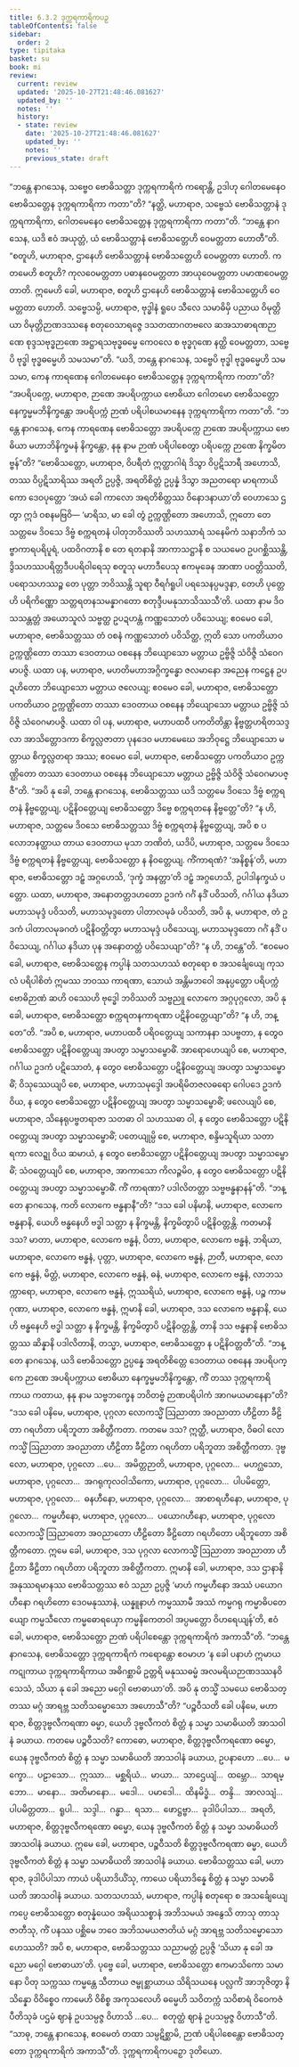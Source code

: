 ```yaml
---
title: 6.3.2 ဒုက္ကရကာရိကပဉှ
tableOfContents: false
sidebar:
  order: 2
type: tipitaka
basket: su
book: mi
review:
  current: review
  updated: '2025-10-27T21:48:46.081627'
  updated_by: ''
  notes: ''
  history:
  - state: review
    date: '2025-10-27T21:48:46.081627'
    updated_by: ''
    notes: ''
    previous_state: draft
---
```



<ReviewStatus review={frontmatter.review} showDetails={true} />

<HypothesisAnnotation frontmatter={frontmatter} />

<DynamicBreadcrumb />

<Division number="191" book="mi" e="ch" v="28">

<Paragraph number="1244" book="mi">
“ဘန္တေ နာဂသေန, သဗ္ဗေဝ ဗောဓိသတ္တာ ဒုက္ကရကာရိကံ ကရောန္တိ, ဥဒါဟု ဂေါတမေနေဝ ဗောဓိသတ္တေန ဒုက္ကရကာရိကာ ကတာ”တိ? “နတ္ထိ, မဟာရာဇ, သဗ္ဗေသံ ဗောဓိသတ္တာနံ ဒုက္ကရကာရိကာ, ဂေါတမေနေဝ ဗောဓိသတ္တေန ဒုက္ကရကာရိကာ ကတာ”တိ.
</Paragraph>

<Paragraph number="1245" book="mi">
“ဘန္တေ နာဂသေန, ယဒိ ဧဝံ အယုတ္တံ, ယံ ဗောဓိသတ္တာနံ ဗောဓိသတ္တေဟိ ဝေမတ္တတာ ဟောတီ”တိ. “စတူဟိ, မဟာရာဇ, ဌာနေဟိ ဗောဓိသတ္တာနံ ဗောဓိသတ္တေဟိ ဝေမတ္တတာ ဟောတိ. ကတမေဟိ စတူဟိ? ကုလဝေမတ္တတာ ပဓာနဝေမတ္တတာ အာယုဝေမတ္တတာ ပမာဏဝေမတ္တတာတိ. ဣမေဟိ ခေါ, မဟာရာဇ, စတူဟိ ဌာနေဟိ ဗောဓိသတ္တာနံ ဗောဓိသတ္တေဟိ ဝေမတ္တတာ ဟောတိ. သဗ္ဗေသမ္ပိ, မဟာရာဇ, ဗုဒ္ဓါနံ ရူပေ သီလေ သမာဓိမှိ ပညာယ ဝိမုတ္တိယာ ဝိမုတ္တိဉာဏဒဿနေ စတုဝေသာရဇ္ဇေ ဒသတထာဂတဗလေ ဆအသာဓာရဏဉာဏေ စုဒ္ဒသဗုဒ္ဓဉာဏေ အဋ္ဌာရသဗုဒ္ဓဓမ္မေ ကေဝလေ စ ဗုဒ္ဓဂုဏေ နတ္ထိ ဝေမတ္တတာ, သဗ္ဗေပိ ဗုဒ္ဓါ ဗုဒ္ဓဓမ္မေဟိ သမသမာ”တိ.
</Paragraph>

<Paragraph number="1246" book="mi">
“ယဒိ, ဘန္တေ နာဂသေန, သဗ္ဗေပိ ဗုဒ္ဓါ ဗုဒ္ဓဓမ္မေဟိ သမသမာ, ကေန ကာရဏေန ဂေါတမေနေဝ ဗောဓိသတ္တေန ဒုက္ကရကာရိကာ ကတာ”တိ? “အပရိပက္ကေ, မဟာရာဇ, ဉာဏေ အပရိပက္ကာယ ဗောဓိယာ ဂေါတမော ဗောဓိသတ္တော နေက္ခမ္မမဘိနိက္ခန္တော အပရိပက္ကံ ဉာဏံ ပရိပါစယမာနေန ဒုက္ကရကာရိကာ ကတာ”တိ.
</Paragraph>

<Paragraph number="1247" book="mi">
“ဘန္တေ နာဂသေန, ကေန ကာရဏေန ဗောဓိသတ္တော အပရိပက္ကေ ဉာဏေ အပရိပက္ကာယ ဗောဓိယာ မဟာဘိနိက္ခမနံ နိက္ခန္တော, နနု နာမ ဉာဏံ ပရိပါစေတွာ ပရိပက္ကေ ဉာဏေ နိက္ခမိတဗ္ဗန်”တိ?
</Paragraph>

<Paragraph number="1248" book="mi">
“ဗောဓိသတ္တော, မဟာရာဇ, ဝိပရီတံ ဣတ္ထာဂါရံ ဒိသွာ ဝိပ္ပဋိသာရီ အဟောသိ, တဿ ဝိပ္ပဋိသာရိဿ အရတိ ဥပ္ပဇ္ဇိ, အရတိစိတ္တံ ဥပ္ပန္နံ ဒိသွာ အညတရော မာရကာယိကော ဒေဝပုတ္တော ‘အယံ ခေါ ကာလော အရတိစိတ္တဿ ဝိနောဒနာယာ’တိ ဝေဟာသေ ဌတွာ ဣဒံ ဝစနမဗြဝိ—
</Paragraph>

<Paragraph number="1249" book="mi">
‘မာရိသ, မာ ခေါ တွံ ဥက္ကဏ္ဌိတော အဟောသိ, ဣတော တေ သတ္တမေ ဒိဝသေ ဒိဗ္ဗံ စက္ကရတနံ ပါတုဘဝိဿတိ သဟဿာရံ သနေမိကံ သနာဘိကံ သဗ္ဗာကာရပရိပူရံ, ပထဝိဂတာနိ စ တေ ရတနာနိ အာကာသဋ္ဌာနိ စ သယမေဝ ဥပဂစ္ဆိဿန္တိ, ဒွိသဟဿပရိတ္တဒီပပရိဝါရေသု စတူသု မဟာဒီပေသု ဧကမုခေန အာဏာ ပဝတ္တိဿတိ, ပရောသဟဿဉ္စ တေ ပုတ္တာ ဘဝိဿန္တိ သူရာ ဝီရင်္ဂရူပါ ပရသေနပ္ပမဒ္ဒနာ, တေဟိ ပုတ္တေဟိ ပရိကိဏ္ဏော သတ္တရတနသမန္နာဂတော စတုဒ္ဒီပမနုသာသိဿသီ’တိ.
</Paragraph>

<Paragraph number="1250" book="mi">
ယထာ နာမ ဒိဝသသန္တတ္တံ အယောသူလံ သဗ္ဗတ္ထ ဥပဍဟန္တံ ကဏ္ဏသောတံ ပဝိသေယျ; ဧဝမေဝ ခေါ, မဟာရာဇ, ဗောဓိသတ္တဿ တံ ဝစနံ ကဏ္ဏသောတံ ပဝိသိတ္ထ, ဣတိ သော ပကတိယာဝ ဥက္ကဏ္ဌိတော တဿာ ဒေဝတာယ ဝစနေန ဘိယျောသော မတ္တာယ ဥဗ္ဗိဇ္ဇိ သံဝိဇ္ဇိ သံဝေဂမာပဇ္ဇိ.
</Paragraph>

<Paragraph number="1251" book="mi">
ယထာ ပန, မဟာရာဇ, မဟတိမဟာအဂ္ဂိက္ခန္ဓော ဇလမာနော အညေန ကဋ္ဌေန ဥပဍဟိတော ဘိယျောသော မတ္တာယ ဇလေယျ; ဧဝမေဝ ခေါ, မဟာရာဇ, ဗောဓိသတ္တော ပကတိယာဝ ဥက္ကဏ္ဌိတော တဿာ ဒေဝတာယ ဝစနေန ဘိယျောသော မတ္တာယ ဥဗ္ဗိဇ္ဇိ သံဝိဇ္ဇိ သံဝေဂမာပဇ္ဇိ.
</Paragraph>

<Paragraph number="1252" book="mi">
ယထာ ဝါ ပန, မဟာရာဇ, မဟာပထဝီ ပကတိတိန္တာ နိဗ္ဗတ္တဟရိတသဒ္ဒလာ အာသိတ္တောဒကာ စိက္ခလ္လဇာတာ ပုနဒေဝ မဟာမေဃေ အဘိဝုဋ္ဌေ ဘိယျောသော မတ္တာယ စိက္ခလ္လတရာ အဿ; ဧဝမေဝ ခေါ, မဟာရာဇ, ဗောဓိသတ္တော ပကတိယာဝ ဥက္ကဏ္ဌိတော တဿာ ဒေဝတာယ ဝစနေန ဘိယျောသော မတ္တာယ ဥဗ္ဗိဇ္ဇိ သံဝိဇ္ဇိ သံဝေဂမာပဇ္ဇီ”တိ.
</Paragraph>

<Paragraph number="1253" book="mi">
“အပိ နု ခေါ, ဘန္တေ နာဂသေန, ဗောဓိသတ္တဿ ယဒိ သတ္တမေ ဒိဝသေ ဒိဗ္ဗံ စက္ကရတနံ နိဗ္ဗတ္တေယျ, ပဋိနိဝတ္တေယျ ဗောဓိသတ္တော ဒိဗ္ဗေ စက္ကရတနေ နိဗ္ဗတ္တေ”တိ? “န ဟိ, မဟာရာဇ, သတ္တမေ ဒိဝသေ ဗောဓိသတ္တဿ ဒိဗ္ဗံ စက္ကရတနံ နိဗ္ဗတ္တေယျ, အပိ စ ပလောဘနတ္ထာယ တာယ ဒေဝတာယ မုသာ ဘဏိတံ, ယဒိပိ, မဟာရာဇ, သတ္တမေ ဒိဝသေ ဒိဗ္ဗံ စက္ကရတနံ နိဗ္ဗတ္တေယျ, ဗောဓိသတ္တော န နိဝတ္တေယျ. ကိံကာရဏံ? ‘အနိစ္စန်’တိ, မဟာရာဇ, ဗောဓိသတ္တော ဒဠှံ အဂ္ဂဟေသိ, ‘ဒုက္ခံ အနတ္တာ’တိ ဒဠှံ အဂ္ဂဟေသိ, ဥပါဒါနက္ခယံ ပတ္တော.
</Paragraph>

<Paragraph number="1254" book="mi">
ယထာ, မဟာရာဇ, အနောတတ္တဒဟတော ဥဒကံ ဂင်္ဂံ နဒိံ ပဝိသတိ, ဂင်္ဂါယ နဒိယာ မဟာသမုဒ္ဒံ ပဝိသတိ, မဟာသမုဒ္ဒတော ပါတာလမုခံ ပဝိသတိ, အပိ နု, မဟာရာဇ, တံ ဥဒကံ ပါတာလမုခဂတံ ပဋိနိဝတ္တိတွာ မဟာသမုဒ္ဒံ ပဝိသေယျ, မဟာသမုဒ္ဒတော ဂင်္ဂံ နဒိံ ပဝိသေယျ, ဂင်္ဂါယ နဒိယာ ပုန အနောတတ္တံ ပဝိသေယျာ”တိ? “န ဟိ, ဘန္တေ”တိ. “ဧဝမေဝ ခေါ, မဟာရာဇ, ဗောဓိသတ္တေန ကပ္ပါနံ သတသဟဿံ စတုရော စ အသင်္ချေယျေ ကုသလံ ပရိပါစိတံ ဣမဿ ဘဝဿ ကာရဏာ, သောယံ အန္တိမဘဝေါ အနုပ္ပတ္တော ပရိပက္ကံ ဗောဓိဉာဏံ ဆဟိ ဝဿေဟိ ဗုဒ္ဓေါ ဘဝိဿတိ သဗ္ဗညူ လောကေ အဂ္ဂပုဂ္ဂလော, အပိ နု ခေါ, မဟာရာဇ, ဗောဓိသတ္တော စက္ကရတနကာရဏာ ပဋိနိဝတ္တေယျာ”တိ? “န ဟိ, ဘန္တေ”တိ.
</Paragraph>

<Paragraph number="1255" book="mi">
“အပိ စ, မဟာရာဇ, မဟာပထဝီ ပရိဝတ္တေယျ သကာနနာ သပဗ္ဗတာ, န တွေဝ ဗောဓိသတ္တော ပဋိနိဝတ္တေယျ အပတွာ သမ္မာသမ္ဗောဓိံ. အာရောဟေယျပိ စေ, မဟာရာဇ, ဂင်္ဂါယ ဥဒကံ ပဋိသောတံ, န တွေဝ ဗောဓိသတ္တော ပဋိနိဝတ္တေယျ အပတွာ သမ္မာသမ္ဗောဓိံ; ဝိသုဿေယျပိ စေ, မဟာရာဇ, မဟာသမုဒ္ဒေါ အပရိမိတဇလဓရော ဂေါပဒေ ဥဒကံ ဝိယ, န တွေဝ ဗောဓိသတ္တော ပဋိနိဝတ္တေယျ အပတွာ သမ္မာသမ္ဗောဓိံ; ဖလေယျပိ စေ, မဟာရာဇ, သိနေရုပဗ္ဗတရာဇာ သတဓာ ဝါ သဟဿဓာ ဝါ, န တွေဝ ဗောဓိသတ္တော ပဋိနိဝတ္တေယျ အပတွာ သမ္မာသမ္ဗောဓိံ; ပတေယျုမ္ပိ စေ, မဟာရာဇ, စန္ဒိမသူရိယာ သတာရကာ လေဍ္ဍု ဝိယ ဆမာယံ, န တွေဝ ဗောဓိသတ္တော ပဋိနိဝတ္တေယျ အပတွာ သမ္မာသမ္ဗောဓိံ; သံဝတ္တေယျပိ စေ, မဟာရာဇ, အာကာသော ကိလဉ္ဇမိဝ, န တွေဝ ဗောဓိသတ္တော ပဋိနိဝတ္တေယျ အပတွာ သမ္မာသမ္ဗောဓိံ. ကိံ ကာရဏာ? ပဒါလိတတ္တာ သဗ္ဗဗန္ဓနာနန်”တိ.
</Paragraph>

<Paragraph number="1256" book="mi">
“ဘန္တေ နာဂသေန, ကတိ လောကေ ဗန္ဓနာနီ”တိ? “ဒသ ခေါ ပနိမာနိ, မဟာရာဇ, လောကေ ဗန္ဓနာနိ, ယေဟိ ဗန္ဓနေဟိ ဗဒ္ဓါ သတ္တာ န နိက္ခမန္တိ, နိက္ခမိတွာပိ ပဋိနိဝတ္တန္တိ. ကတမာနိ ဒသ? မာတာ, မဟာရာဇ, လောကေ ဗန္ဓနံ, ပိတာ, မဟာရာဇ, လောကေ ဗန္ဓနံ, ဘရိယာ, မဟာရာဇ, လောကေ ဗန္ဓနံ, ပုတ္တာ, မဟာရာဇ, လောကေ ဗန္ဓနံ, ဉာတီ, မဟာရာဇ, လောကေ ဗန္ဓနံ, မိတ္တံ, မဟာရာဇ, လောကေ ဗန္ဓနံ, ဓနံ, မဟာရာဇ, လောကေ ဗန္ဓနံ, လာဘသက္ကာရော, မဟာရာဇ, လောကေ ဗန္ဓနံ, ဣဿရိယံ, မဟာရာဇ, လောကေ ဗန္ဓနံ, ပဉ္စ ကာမဂုဏာ, မဟာရာဇ, လောကေ ဗန္ဓနံ, ဣမာနိ ခေါ, မဟာရာဇ, ဒသ လောကေ ဗန္ဓနာနိ, ယေဟိ ဗန္ဓနေဟိ ဗဒ္ဓါ သတ္တာ န နိက္ခမန္တိ, နိက္ခမိတွာပိ ပဋိနိဝတ္တန္တိ, တာနိ ဒသ ဗန္ဓနာနိ ဗောဓိသတ္တဿ ဆိန္နာနိ ပဒါလိတာနိ, တသ္မာ, မဟာရာဇ, ဗောဓိသတ္တော န ပဋိနိဝတ္တတီ”တိ.
</Paragraph>

<Paragraph number="1257" book="mi">
“ဘန္တေ နာဂသေန, ယဒိ ဗောဓိသတ္တော ဥပ္ပန္နေ အရတိစိတ္တေ ဒေဝတာယ ဝစနေန အပရိပက္ကေ ဉာဏေ အပရိပက္ကာယ ဗောဓိယာ နေက္ခမ္မမဘိနိက္ခန္တော, ကိံ တဿ ဒုက္ကရကာရိကာယ ကတာယ, နနု နာမ သဗ္ဗဘက္ခေန ဘဝိတဗ္ဗံ ဉာဏပရိပါကံ အာဂမယမာနေနာ”တိ?
</Paragraph>

<Paragraph number="1258" book="mi">
“ဒသ ခေါ ပနိမေ, မဟာရာဇ, ပုဂ္ဂလာ လောကသ္မိံ ဩညာတာ အဝညာတာ ဟီဠိတာ ခီဠိတာ ဂရဟိတာ ပရိဘူတာ အစိတ္တီကတာ. ကတမေ ဒသ? ဣတ္ထီ, မဟာရာဇ, ဝိဓဝါ လောကသ္မိံ ဩညာတာ အဝညာတာ ဟီဠိတာ ခီဠိတာ ဂရဟိတာ ပရိဘူတာ အစိတ္တီကတာ. ဒုဗ္ဗလော, မဟာရာဇ, ပုဂ္ဂလော …ပေ…  အမိတ္တဉာတိ, မဟာရာဇ, ပုဂ္ဂလော…  မဟဂ္ဃသော, မဟာရာဇ, ပုဂ္ဂလော…  အဂရုကုလဝါသိကော, မဟာရာဇ, ပုဂ္ဂလော…  ပါပမိတ္တော, မဟာရာဇ, ပုဂ္ဂလော…  ဓနဟီနော, မဟာရာဇ, ပုဂ္ဂလော…  အာစာရဟီနော, မဟာရာဇ, ပုဂ္ဂလော…  ကမ္မဟီနော, မဟာရာဇ, ပုဂ္ဂလော…  ပယောဂဟီနော, မဟာရာဇ, ပုဂ္ဂလော လောကသ္မိံ ဩညာတော အဝညာတော ဟီဠိတော ခီဠိတော ဂရဟိတော ပရိဘူတော အစိတ္တီကတော. ဣမေ ခေါ, မဟာရာဇ, ဒသ ပုဂ္ဂလာ လောကသ္မိံ ဩညာတာ အဝညာတာ ဟီဠိတာ ခီဠိတာ ဂရဟိတာ ပရိဘူတာ အစိတ္တီကတာ. ဣမာနိ ခေါ, မဟာရာဇ, ဒသ ဌာနာနိ အနုဿရမာနဿ ဗောဓိသတ္တဿ ဧဝံ သညာ ဥပ္ပဇ္ဇိ ‘မာဟံ ကမ္မဟီနော အဿံ ပယောဂဟီနော ဂရဟိတော ဒေဝမနုဿာနံ, ယန္နူနာဟံ ကမ္မဿာမီ အဿံ ကမ္မဂရု ကမ္မာဓိပတေယျော ကမ္မသီလော ကမ္မဓောရယှော ကမ္မနိကေတဝါ အပ္ပမတ္တော ဝိဟရေယျန်’တိ, ဧဝံ ခေါ, မဟာရာဇ, ဗောဓိသတ္တော ဉာဏံ ပရိပါစေန္တော ဒုက္ကရကာရိကံ အကာသီ”တိ.
</Paragraph>

<Paragraph number="1259" book="mi">
“ဘန္တေ နာဂသေန, ဗောဓိသတ္တော ဒုက္ကရကာရိကံ ကရောန္တော ဧဝမာဟ ‘န ခေါ ပနာဟံ ဣမာယ ကဋုကာယ ဒုက္ကရကာရိကာယ အဓိဂစ္ဆာမိ ဥတ္တရိ မနုဿဓမ္မံ အလမရိယဉာဏဒဿနဝိသေသံ, သိယာ နု ခေါ အညော မဂ္ဂေါ ဗောဓာယာ’တိ. အပိ နု တသ္မိံ သမယေ ဗောဓိသတ္တဿ မဂ္ဂံ အာရဗ္ဘ သတိသမ္မောသော အဟောသီ”တိ?
</Paragraph>

<Paragraph number="1260" book="mi">
“ပဉ္စဝီသတိ ခေါ ပနိမေ, မဟာရာဇ, စိတ္တဒုဗ္ဗလီကရဏာ ဓမ္မာ, ယေဟိ ဒုဗ္ဗလီကတံ စိတ္တံ န သမ္မာ သမာဓိယတိ အာသဝါနံ ခယာယ. ကတမေ ပဉ္စဝီသတိ? ကောဓော, မဟာရာဇ, စိတ္တဒုဗ္ဗလီကရဏော ဓမ္မော, ယေန ဒုဗ္ဗလီကတံ စိတ္တံ န သမ္မာ သမာဓိယတိ အာသဝါနံ ခယာယ, ဥပနာဟော …ပေ…  မက္ခော…  ပဠာသော…  ဣဿာ…  မစ္ဆရိယံ…  မာယာ…  သာဌေယျံ…  ထမ္ဘော…  သာရမ္ဘော…  မာနော…  အတိမာနော…  မဒေါ…  ပမာဒေါ…  ထိနမိဒ္ဓံ…  တန္ဒိ…  အာလသျံ…  ပါပမိတ္တတာ…  ရူပါ…  သဒ္ဒါ…  ဂန္ဓာ…  ရသာ…  ဖောဋ္ဌဗ္ဗာ…  ခုဒါပိပါသာ…  အရတိ, မဟာရာဇ, စိတ္တဒုဗ္ဗလီကရဏော ဓမ္မော, ယေန ဒုဗ္ဗလီကတံ စိတ္တံ န သမ္မာ သမာဓိယတိ အာသဝါနံ ခယာယ. ဣမေ ခေါ, မဟာရာဇ, ပဉ္စဝီသတိ စိတ္တဒုဗ္ဗလီကရဏာ ဓမ္မာ, ယေဟိ ဒုဗ္ဗလီကတံ စိတ္တံ န သမ္မာ သမာဓိယတိ အာသဝါနံ ခယာယ.
</Paragraph>

<Paragraph number="1261" book="mi">
ဗောဓိသတ္တဿ ခေါ, မဟာရာဇ, ခုဒါပိပါသာ ကာယံ ပရိယာဒိယိံသု, ကာယေ ပရိယာဒိန္နေ စိတ္တံ န သမ္မာ သမာဓိယတိ အာသဝါနံ ခယာယ. သတသဟဿံ, မဟာရာဇ, ကပ္ပါနံ စတုရော စ အသင်္ချေယျေ ကပ္ပေ ဗောဓိသတ္တော စတုန္နံယေဝ အရိယသစ္စာနံ အဘိသမယံ အနွေသိ တာသု တာသု ဇာတီသု, ကိံ ပနဿ ပစ္ဆိမေ ဘဝေ အဘိသမယဇာတိယံ မဂ္ဂံ အာရဗ္ဘ သတိသမ္မောသော ဟေဿတိ? အပိ စ, မဟာရာဇ, ဗောဓိသတ္တဿ သညာမတ္တံ ဥပ္ပဇ္ဇိ ‘သိယာ နု ခေါ အညော မဂ္ဂေါ ဗောဓာယာ’တိ. ပုဗ္ဗေ ခေါ, မဟာရာဇ, ဗောဓိသတ္တော ဧကမာသိကော သမာနော ပိတု သက္ကဿ ကမ္မန္တေ သီတာယ ဇမ္ဗုစ္ဆာယာယ သိရိသယနေ ပလ္လင်္ကံ အာဘုဇိတွာ နိသိန္နော ဝိဝိစ္စေဝ ကာမေဟိ ဝိစိစ္စ အကုသလေဟိ ဓမ္မေဟိ သဝိတက္ကံ သဝိစာရံ ဝိဝေကဇံ ပီတိသုခံ ပဌမံ ဈာနံ ဥပသမ္ပဇ္ဇ ဝိဟာသိ …ပေ…  စတုတ္ထံ ဈာနံ ဥပသမ္ပဇ္ဇ ဝိဟာသီ”တိ. “သာဓု, ဘန္တေ နာဂသေန, ဧဝမေတံ တထာ သမ္ပဋိစ္ဆာမိ, ဉာဏံ ပရိပါစေန္တော ဗောဓိသတ္တော ဒုက္ကရကာရိကံ အကာသီ”တိ.

</Paragraph>
</Division>

<Paragraph number="1262" type="center" book="mi">
ဒုက္ကရကာရိကပဉှော ဒုတိယော.
</Paragraph>